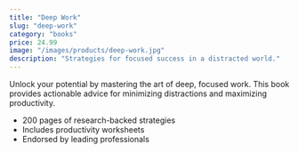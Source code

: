 ```yaml
---
title: "Deep Work"
slug: "deep-work"
category: "books"
price: 24.99
image: "/images/products/deep-work.jpg"
description: "Strategies for focused success in a distracted world."
---
```


Unlock your potential by mastering the art of deep, focused work. This book provides actionable advice for minimizing distractions and maximizing productivity.

- 200 pages of research-backed strategies
- Includes productivity worksheets
- Endorsed by leading professionals

